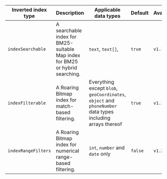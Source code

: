 | Inverted index type | Description | Applicable data types | Default | Availability |
| --- | --- | --- | --- | --- |
| `indexSearchable` | A searchable index for BM25-suitable Map index for BM25 or hybrid searching. | `text`, `text[]`,  | `true` | `v1.19` |
| `indexFilterable` | A Roaring Bitmap index for match-based filtering. | Everything except `blob`, `geoCoordinates`, `object` and `phoneNumber` data types including arrays thereof | `true` | `v1.19` |
| `indexRangeFilters` | A Roaring Bitmap index for numerical range-based filtering. | `int`, `number` and `date` only | `false` | `v1.26` |
